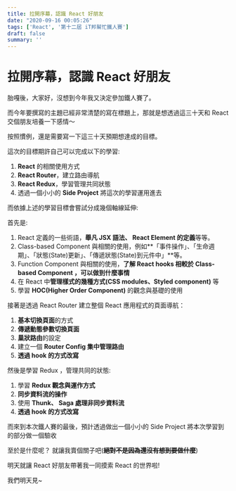 ```yaml
---
title: 拉開序幕，認識 React 好朋友
date: "2020-09-16 00:05:26"
tags: ['React', '第十二屆 iT邦幫忙鐵人賽']
draft: false
summary: ''
---
```



# 拉開序幕，認識 React 好朋友

胎嘎後，大家好，沒想到今年我又決定參加鐵人賽了。


而今年要撰寫的主題已經非常清楚的寫在標題上，那就是想透過這三十天和 React 交個朋友培養一下感情～

按照慣例，還是需要寫一下這三十天預期想達成的目標。

這次的目標期許自己可以完成以下的學習:

1. **React** 的相關使用方式
2. **React Router**，建立路由導航
3. **React Redux**，學習管理共同狀態
4. 透過一個小小的 **Side Project** 將這次的學習運用進去


而依據上述的學習目標會嘗試分成幾個軸線延伸:

首先是:

1. React 定義的一些術語，**舉凡 JSX 語法、 React Element 的定義**等等。
2. Class-based Component 與相關的使用，例如**「事件操作」、「生命週期」、「狀態(State)更新」、「傳遞狀態(State)到元件中」**等。
3. Function Component 與相關的使用，**了解 React hooks 相較於 Class-based Component ，可以做到什麼事情**
4. 在 React 中**管理樣式的幾種方式(CSS modules、Styled component)** 等
5. 學習 **HOC(Higher Order Component)** 的觀念與基礎的使用

接著是透過 React Router 建立整個 React 應用程式的頁面導航：
1. **基本切換頁面**的方式
2. **傳遞動態參數切換頁面**
3. **巢狀路由**的設定
4. 建立一個 **Router Config 集中管理路由**
5. **透過 hook 的方式改寫**


然後是學習 Redux ，管理共同的狀態:

1. 學習 **Redux 觀念與運作方式**
2. **同步資料流的操作**
3. 使用 **Thunk、 Saga 處理非同步資料流**
4. **透過 hook 的方式改寫**

而來到本次鐵人賽的最後，預計透過做出一個小小的 Side Project 將本次學習到的部分做一個驗收

至於是什麼呢？ 就讓我賣個關子吧(**~~絕對不是因為還沒有想到要做什麼~~**)

明天就讓 React 好朋友帶著我一同摸索 React 的世界啦!

我們明天見~




